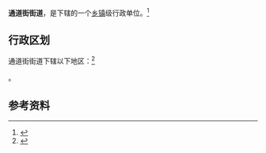 {{中国乡级行政区|15/01/03/006/000}}

'''通道街街道'''，是{{PRC admin/fullname|15/01/03/006/000|3}}下辖的一个[[乡镇|乡镇]]级行政单位。<ref>{{PRC admin/ref sgc|{{PRC admin/parent|15/01/03/006/000}}}}</ref>

== 行政区划 ==

通道街街道下辖以下地区：<ref>{{PRC admin/ref sgc|15/01/03/006/000}}</ref>

{{PRC admin/children|15/01/03/006/000}}。

== 参考资料 ==

{{reflist}}

{{行政区划小作品}}
{{PRC admin/navcat|15/01/03/006/000}}
